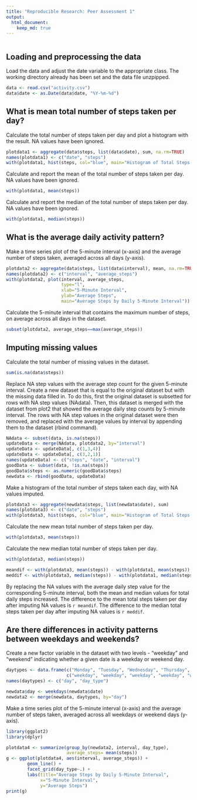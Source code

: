 ```yaml
---
title: "Reproducible Research: Peer Assessment 1"
output: 
  html_document:
    keep_md: true
---
```


```r
```


## Loading and preprocessing the data

Load the data and adjust the date variable to the appropriate class.  The working directory already has been set and the data file unzpipped.

```r
data <- read.csv("activity.csv")
data$date <- as.Date(data$date, "%Y-%m-%d")
```


## What is mean total number of steps taken per day?

Calculate the total number of steps taken per day and plot a histogram with the result. NA values have been ignored.

```r
plotdata1 <- aggregate(data$steps, list(data$date), sum, na.rm=TRUE)
names(plotdata1) <- c("date", "steps")
with(plotdata1, hist(steps, col="blue", main="Histogram of Total Steps Per Day"))
```

Calculate and report the mean of the total number of steps taken per day.  NA values have been ignored.

```r
with(plotdata1, mean(steps))
```

Calculate and report the median of the total number of steps taken per day.  NA values have been ignored.

```r
with(plotdata1, median(steps))
```




## What is the average daily activity pattern?

Make a time series plot of the 5-minute interval (x-axis) and the average number of steps taken, averaged across all days (y-axis).

```r
plotdata2 <- aggregate(data$steps, list(data$interval), mean, na.rm=TRUE)
names(plotdata2) <- c("interval", "average_steps")
with(plotdata2, plot(interval, average_steps, 
                     type="l", 
                     xlab="5-Minute Interval",
                     ylab="Average Steps", 
                     main="Average Steps by Daily 5-Minute Interval"))
```


Calculate the 5-minute interval that contains the maximum number of steps, on average across all days in the dataset.

```r
subset(plotdata2, average_steps==max(average_steps))
```


## Imputing missing values

Calculate the total number of missing values in the dataset.

```r
sum(is.na(data$steps))
```

Replace NA step values with the average step count for the given 5-minute interval. Create a new dataset that is equal to the original dataset but with the missing data filled in.  To do this, first the original dataset is subsetted for rows with NA step values (NAdata).  Then, this dataset is merged with the dataset from plot2 that showed the average daily step counts by 5-minute interval.  The rows with NA step values in the original dataset were then removed, and replaced with the average values by interval by appending them to the dataset (rbind command).

```r
NAdata <- subset(data, is.na(steps))
updateData <- merge(NAdata, plotdata2, by="interval")
updateData <- updateData[, c(1,3,4)]
updateData <- updateData[, c(3,2,1)]
names(updateData) <- c("steps", "date", "interval")
goodData <- subset(data, !is.na(steps))
goodData$steps <- as.numeric(goodData$steps)
newdata <- rbind(goodData, updateData)
```

Make a histogram of the total number of steps taken each day, with NA values imputed.

```r
plotdata3 <- aggregate(newdata$steps, list(newdata$date), sum)
names(plotdata3) <- c("date", "steps")
with(plotdata3, hist(steps, col="blue", main="Histogram of Total Steps per Day \n (Imputed NA Values)"))
```

Calculate the new mean total number of steps taken per day.

```r
with(plotdata3, mean(steps))
```

Calculate the new median total number of steps taken per day.

```r
with(plotdata3, median(steps))

meandif <- with(plotdata3, mean(steps)) - with(plotdata1, mean(steps))
meddif <- with(plotdata3, median(steps)) - with(plotdata1, median(steps))
```

By replacing the NA values with the average daily step value for the corresponding 5-minute interval, both the mean and median values for total daily steps increased.  The difference to the mean total steps taken per day after imputing NA values is `r meandif`.  The difference to the median total steps taken per day after imputing NA values is `r meddif`.


## Are there differences in activity patterns between weekdays and weekends?

Create a new factor variable in the dataset with two levels - "weekday" and "weekend" indicating whether a given date is a weekday or weekend day.

```r
daytypes <- data.frame(c("Monday", "Tuesday", "Wednesday", "Thursday", "Friday", "Saturday", "Sunday"), 
                       c("weekday", "weekday", "weekday", "weekday", "weekday", "weekend", "weekend"))
names(daytypes) <- c("day", "day_type")

newdata$day <- weekdays(newdata$date)
newdata2 <- merge(newdata, daytypes, by="day")
```

Make a time series plot of the 5-minute interval (x-axis) and the average number of steps taken, averaged across all weekdays or weekend days (y-axis).

```r
library(ggplot2)
library(dplyr)

plotdata4 <- summarize(group_by(newdata2, interval, day_type), 
                       average_steps= mean(steps))
g <- ggplot(plotdata4, aes(interval, average_steps)) +
        geom_line() +
        facet_grid(day_type~.) +
        labs(title="Average Steps by Daily 5-Minute Interval",
             x="5-Minute Interval",
             y="Average Steps")
print(g)
```